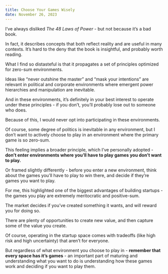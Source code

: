 ```yaml
---
title: Choose Your Games Wisely
date: November 26, 2023
---
```


I’ve always disliked _The 48 Laws of Power_ - but not because it’s a bad book.

In fact, it describes concepts that both reflect reality and are useful in many contexts. It’s hard to the deny that the book is insightful, and probably worth reading.

What I find so distasteful is that it propagates a set of principles optimized for zero-sum environments.

Ideas like “never outshine the master” and “mask your intentions” are relevant in political and corporate environments where emergent power hierarchies and manipulation are inevitable.

And in these environments, it’s definitely in your best interest to operate under these principles - if you don’t, you’ll probably lose out to someone who does.

Because of this, I would never opt into participating in these environments.

Of course, some degree of politics is inevitable in any environment, but I don’t want to actively choose to play in an environment where the primary game is so zero-sum.

This feeling implies a broader principle, which I’ve personally adopted - **don’t enter environments where you’ll have to play games you don’t want to play.**

Or framed slightly differently - before you enter a new environment, think about the games you’ll have to play to win there, and decide if they’re games you want to play.

For me, this highlighted one of the biggest advantages of building startups - the games you play are extremely meritocratic and positive-sum.

The market decides if you’ve created something it wants, and will reward you for doing so.

There are plenty of opportunities to create new value, and then capture some of the value you create.

Of course, operating in the startup space comes with tradeoffs (like high risk and high uncertainty) that aren’t for everyone.

But regardless of what environment you choose to play in - **remember that every space has it’s games** - an important part of maturing and understanding what you want to do is understanding how these games work and deciding if you want to play them.
